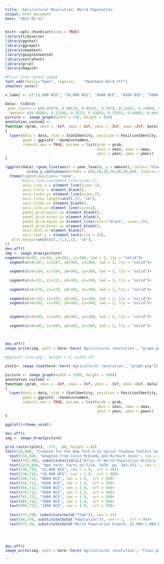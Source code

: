 ```yaml
---
title: 'Agricultural Revolution: World Population'
output: html_document
date: "2023-03-12"
---
```


```r
knitr::opts_chunk$set(echo = TRUE)
library(tidyverse)
library(ggtext)
library(ggrepel)
library(showtext)
library(googlesheets4)
library(extrafont)
library(grid)
library(magick)
```

```r
#First slow reveal image
font_add(family="Open", regular= 	"OpenSans-Bold.ttf")
showtext_auto()

x_label <- c("12,000 BCE", "10,000 BCE", "8000 BCE", "6500 BCE", "5000 BCE", "4000 BCE", "3000 BCE", "2000 BCE", "1000 BCE")

data<- tibble(
 year_levels = c(0.05978, 0.08519, 0.09181, 0.1078, 0.13351, 0.14909, 0.1545, 0.16917, 0.18369, 0.19849, 0.2139, 0.2293, 0.2447, 0.26011, 0.27551, 0.29092, 0.30634, 0.32176, 0.33718, 0.35259, 0.36801, 0.38343, 0.39885, 0.41426, 0.42968, 0.4451, 0.46052, 0.47593, 0.49135, 0.50677, 0.52218, 0.53759, 0.553, 0.56841, 0.58382, 0.59923, 0.61464, 0.63005, 0.64545, 0.66084, 0.67624, 0.69163, 0.70703, 0.72242, 0.73782, 0.75199, 0.76514, 0.77817, 0.79122, 0.80335, 0.81535, 0.82841, 0.84089, 0.85394, 0.86467, 0.87199, 0.87896, 0.88594, 0.89291, 0.89988, 0.90685, 0.91383, 0.9208, 0.92777, 0.93475, 0.94172, 0.94869, 0.95566, 0.96264, 0.97024, 0.97672, .978),
  amount= c(0.06883, 0.21446, 0.3523, 0.43854, 0.52051, 0.64092, 0.66411, 0.77169, 1.27805, 1.81428, 2.37405, 2.92253, 3.4823, 4.03642, 4.58489, 4.79439, 4.8005, 4.80661, 4.81273, 4.81884, 4.82495, 4.83106, 4.83718, 4.84329, 4.8494, 4.85552, 4.86163, 4.86774, 4.87385, 4.87997, 4.95952, 5.25376, 5.56495, 5.86485, 6.17604, 6.47593, 6.77582, 7.1661, 8.0027, 8.9071, 9.82844, 10.73284, 11.66548, 12.58118, 13.52512, 14.60154, 16.12566, 17.52331, 18.97974, 20.26605, 21.68134, 23.06712, 24.45585, 25.91524, 27.37889, 28.92612, 30.34581, 31.74686, 33.16656, 34.60489, 35.99973, 37.42564, 38.85776, 40.24017, 41.67229, 43.11063, 44.49925, 45.93758, 47.34485, 48.83146, 50.1905, 50.5))
picture <- image_graph(width = 530, height = 450)
annotation_custom2 <- 
function (grob, xmin = -Inf, xmax = Inf, ymin = -Inf, ymax =Inf, data) 
{
  layer(data = data, stat = StatIdentity, position = PositionIdentity, 
        geom = ggplot2:::GeomCustomAnn, 
        inherit.aes = TRUE, params = list(grob = grob, 
                                          xmin = xmin, xmax = xmax, 
                                          ymin = ymin, ymax = ymax))
}

(ggplot(data) +geom_line(aes(x = year_levels, y = amount), color= "black", size= 1.5)+
          scale_y_continuous(breaks = c(0,10,20,30,40,50,60), limits= c(0,61), expand= expansion(mult=c(0,0))) + scale_x_continuous(breaks = c(0, .1,.2,.3,.4,.5,.6,.7,.8,.9), limits= c(0,1), expand= expansion(mult=c(-0.02,0)))+ theme_classic()+
  theme(legend.position= "none",                                             
        #axis.line.x=element_line(size=.5),  
        axis.line.x = element_line(size= 1),
        axis.title = element_blank(),
        axis.ticks.y= element_line(size=.7),
        axis.ticks.length=unit(.25, "cm"),
        axis.ticks.x= element_blank(),
        axis.line.y= element_line(size=1),
        panel.grid.major.x= element_blank(),
        panel.grid.minor.x= element_blank(),
        panel.grid.major.y= element_line(color="black", size=.15),
        panel.grid.minor.y= element_blank(),
        axis.text.x= element_blank(),
        axis.text.y = element_text(size = 12),
   plot.margin=unit(c(2,.7,3,.1), "cm"),
))
dev.off()
img <- image_draw(picture)
segments(x0=50, x1=50, y0=365, y1=360, lwd = 2, lty = "solid")+
  segments(x0=107, x1=107, y0=365, y1=360, lwd = 2, lty = "solid")+
  
  segments(x0=164, x1=164, y0=365, y1=360, lwd = 2, lty = "solid")+
  
  segments(x0=221, x1=221, y0=365, y1=360, lwd = 2, lty = "solid")+
 
  segments(x0=278, x1=278, y0=365, y1=360, lwd = 2, lty = "solid")+
  
  segments(x0=335, x1=335, y0=365, y1=360, lwd = 2, lty = "solid")+
  segments(x0=392, x1=392, y0=365, y1=360, lwd = 2, lty = "solid")+
  
  
  segments(x0=449, x1=449, y0=365, y1=360, lwd = 2, lty = "solid")+
  
  segments(x0=503, x1=503, y0=365, y1=360, lwd = 2, lty = "solid")+
  
  
  
dev.off()
image_write(img, path = here::here('Agricultural revolution', "graph.png"), format = "png")

#ggsave('line.png', height = 2, width =3)

```

```r
plot1<- image_read(here::here('Agricultural revolution', "graph.png"))

picture <- image_graph(width = 1500, height = 1000)
annotation_custom2 <- 
function (grob, xmin = -Inf, xmax = Inf, ymin = -Inf, ymax =Inf, data) 
{
  layer(data = data, stat = StatIdentity, position = PositionIdentity, 
        geom = ggplot2:::GeomCustomAnn, 
        inherit.aes = TRUE, params = list(grob = grob, 
                                          xmin = xmin, xmax = xmax, 
                                          ymin = ymin, ymax = ymax))
}

ggplot()+theme_void()
    
dev.off()
img <- image_draw(picture)

grid.raster(plot1, .375, .60, height =.85)
text(520,900, "Created for the New York K-12 Social Studies Toolkit by Agate Publishing, Inc., 2015.", cex = 2.1, col = "black")+
  text(316,940, "Adapted from Colin McEvedy and Richard Jones", cex = 2.1, col = "black")+
   text(783,940, substitute(italic("Atlas of World Population History.")), cex = 2.1, col = "black")+
  text(1223,940, "New York: Facts on File, 1978: pp. 342-351.", cex = 2.1, col = "black")+
  text(136,718, "12,000 BCE", cex = 1.9,  srt = 50)+
  text(236,718, "10,000 BCE", cex = 1.9,  srt = 50)+
  text(346,712, "8000 BCE", cex = 1.9,  srt = 50)+
  text(456,712, "6500 BCE", cex = 1.9,  srt = 50)+
  text(560,712, "5000 BCE", cex = 1.9,  srt = 50)+
  text(670,712, "4000 BCE", cex = 1.9,  srt = 50)+
  text(781,712, "3000 BCE", cex = 1.9,  srt = 50)+
  text(885,712, "2000 BCE", cex = 1.9,  srt = 50)+
  text(990,712, "1000 BCE", cex = 1.9,  srt = 50)+
  
  text(575,790, substitute(bold("Time")), cex = 2)+
  text(40,370, substitute(bold("Population")), cex = 2,  srt = 90)+
  text(575,50, substitute(bold("World Population Growth, 12,000-1,000 BCE")), cex = 2)
  
  


dev.off()
image_write(img, path = here::here('Agricultural revolution', "final.png"), format = "png")
```



```